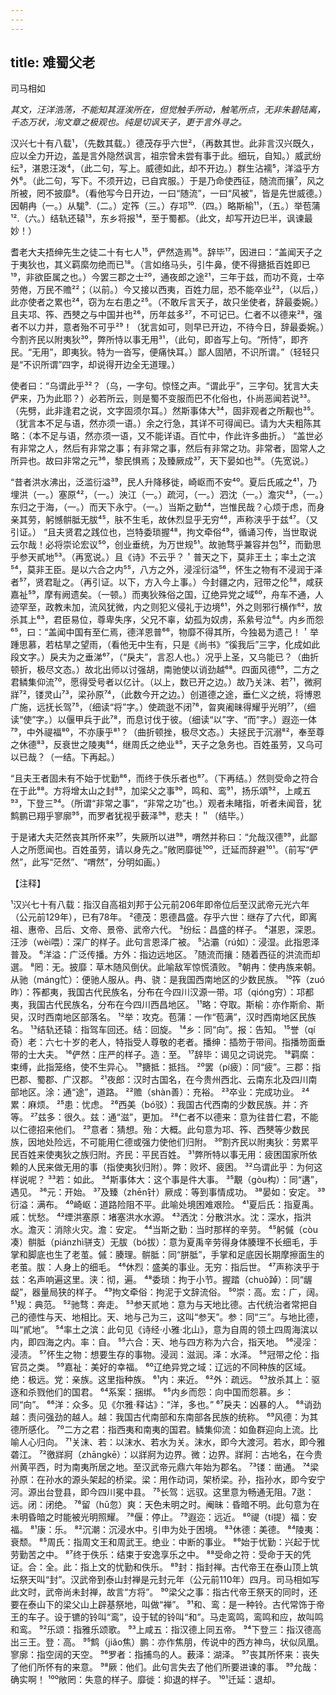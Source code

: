 ```yaml
---
---
---
```

title: 难蜀父老
---



司马相如

*其文，汪洋浩荡，不能知其涯涘所在，但觉触手所动，触笔所点，无非朱碧陆离，千态万状，洵文章之极观也。纯是切讽天子，更于言外寻之。*

汉兴七十有八载¹，（先数其载。）德茂存乎六世²，（再数其世。此非言汉兴既久，应以全力开边，盖是言外隐然讽言，祖宗曾未尝有事于此。细玩，自知。）威武纷纭³，湛恩汪泼⁴，（此二句，写上。威德如此，却不开边。）群生沾襦⁵，洋溢乎方外⁶。（此二句，写下。不须开边，已自宾服。）于是乃命使西征，随流而攘⁷，风之所被，罔不披靡⁸。（看他写今日开边，一曰“随流”，一曰“风被”，皆是先世威德。）因朝冉（一。）从駹⁹.（二。）定筰（三。）存邛¹⁰.（四。）略斯榆¹¹，（五。）举苞蒲¹².（六。）结轨还辕¹³，东乡将报¹⁴，至于蜀都。（此文，却写开边巳半，讽谏最妙！）

耆老大夫捂绅先生之徒二十有七人¹⁵，俨然造焉¹⁶。辞毕¹⁷，因进曰：“盖闻天子之于夷狄也，其义羁縻勿绝而已¹⁸。（言如络马头，引牛鼻，使不得搪抵百姓即已¹⁹，非欲臣属之也。）今罢三郡之士²⁰，通夜郎之途²¹，三年于兹，而功不竟，士卒劳倦，万民不赡²²；（以前。）今又接以西夷，百姓力屈，恐不能卒业²³，（以后，）此亦使者之累也²⁴，窃为左右患之²⁵。（不敢斥言天子，故只坐使者，辞最委婉。）且夫邛、筰、西僰之与中国并也²⁶，历年兹多²⁷，不可记已。仁者不以德来²⁸，强者不以力并，意者殆不可乎²⁹！（犹言如可，则早已开边，不待今日，辞最委婉。）今割齐民以附夷狄³⁰，弊所恃以事无用³¹，（此句，即沓写上句。“所恃”，即齐民。“无用”，即夷狄。特为一沓写，便痛快耳。）鄙人固陋，不识所谓。”（轻轻只是“不识所谓”四字，却说得开边全无道理。）

使者曰：“乌谓此乎³²？（乌，一字句。惊怪之声。“谓此乎”，三字句。犹言大夫俨来，乃为此耶？）必若所云，则是蜀不变服而巴不化俗也，仆尚恶闻若说³³。（先劈，此非逢君之说，文字固须尔耳。）然斯事体大³⁴，固非观者之所觏也³⁵。（犹言本不足与语，然亦须一语。）余之行急，其详不可得闻已。请为大夫粗陈其略：（本不足与语，然亦须一语，又不能详语。百忙中，作此许多曲折。）
“盖世必有非常之人，然后有非常之事；有非常之事，然后有非常之功。非常者，固常人之所异也。故曰非常之元³⁶，黎民惧焉；及臻厥成³⁷，天下晏如也³⁸。（先宽说。）

“昔者洪水沸出，泛滥衍溢³⁹，民人升降移徙，崎岖而不安⁴⁰。夏后氏戚之⁴¹，乃埋洪（一。）塞原⁴²，（一。）泱江（一。）疏河，（一。）泗沈（一。）澹灾⁴³，（一。）东归之于海，（一。）而天下永宁。（一。）当斯之勤⁴⁴，岂惟民哉？心烦于虑，而身亲其劳，躬憾骿胝无胈⁴⁵，肤不生毛，故休烈显乎无穷⁴⁶，声称浃乎于兹⁴⁷。（又引证。）
“且夫贤君之践位也，岂特委琐握⁴⁸，拘文牵俗⁴⁹，循诵习传，当世取说云尔哉！必将崇论宏议⁵⁰，创业垂统，为万世规⁵¹。故驰骛乎兼容并包⁵²，而勤思乎参天貳地⁵³。（再宽说。）且《诗》不云乎？＇普天之下，莫非王土；率土之滨⁵⁴，莫非王臣。是以六合之内⁵⁵，八方之外，浸淫衍溢⁵⁶，怀生之物有不浸润于泽者⁵⁷，贤君耻之。（再引证。以下，方入今上事。）今封疆之内，冠带之伦⁵⁸，咸获嘉祉⁵⁹，摩有阙遗矣。（一顿。）而夷狄殊俗之国，辽绝异党之域⁶⁰，舟车不通，人迹罕至，政教未加，流风犹微，内之则犯义侵礼于边境⁶¹，外之则邪行横作⁶²，放杀其上⁶³，君臣易位，尊卑失序，父兄不辜，幼孤为奴虏，系絫号泣⁶⁴。内乡而怨⁶⁵，曰：“盖闻中国有至仁焉，德洋恩普⁶⁶，物靡不得其所，今独曷为遗己！＇举踵思慕，若枯旱之望雨，（看他无中生有，只是《尚书》“徯我后”三字，化成如此段文字。）戾夫为之垂涕⁶⁷，（“戾夫”，言忍人也。）况乎上圣，又乌能已？（曲折顿折，极尽文态。）故北出师以讨强胡，南驰使以诮劲越⁶⁸。四面风德⁶⁹，二方之君鳞集仰流⁷⁰，愿得受号者以亿计。（以上，数已开之边。）故乃关沫、若⁷¹，微牁牂⁷²，镂灵山⁷³，梁孙原⁷⁴，（此数今开之边。）创道德之途，垂仁义之统，将博恩广施，远抚长驾⁷⁵，（细读“将”字。）使疏逖不闭⁷⁶，曶爽阇昧得耀乎光明⁷⁷，（细读“使”字。）以偃甲兵于此⁷⁸，而息讨伐于彼。（细读“以”字、“而”字。）遐迩一体⁷⁹，中外禔福⁸⁰，不亦康乎⁸¹？（曲折顿挫，极尽文态。）夫拯民于沉溺⁸²，奉至尊之休德⁸³，反衰世之陵夷⁸⁴，继周氏之绝业⁸⁵，天子之急务也。百姓虽劳，又乌可以已哉？（一结。下再起。）

“且夫王者固未有不始于忧勤⁸⁶，而终于佚乐者也⁸⁷。（下再结。）然则受命之符合在于此⁸⁸。方将增太山之封⁸⁹，加梁父之事⁹⁰，鸣和、鸾⁹¹，扬乐頌⁹²，上咸五⁹³，下登三⁹⁴。（所谓“非常之事”，“非常之功”也。）观者未睹指，听者未闻音，犹鹪鹏已翔乎寥廓⁹⁵，而罗者犹视乎薮泽⁹⁶，悲夫！＂（结毕。）

于是诸大夫茫然丧其所怀来⁹⁷，失厥所以进⁹⁸，喟然并称曰：“允哉汉德⁹⁹，此鄙人之所愿闻也。百姓虽劳，请以身先之。”敞罔靡徙¹⁰⁰，迁延而辞避¹⁰¹。（前写“俨然”，此写“茫然”、“喟然”，分明如画。）

【注释】

¹汉兴七十有八载：指汉自高祖刘邦于公元前206年即帝位后至汉武帝元光六年（公元前129年），已有78年。
²德茂：恩德昌盛。存乎六世：继存了六代，即离祖、惠帝、吕后、文帝、景帝、武帝六代。
³纷纭：昌盛的样子。
⁴湛恩，深恩。汪涉（wèi喂）：深广的样子。此句言恩泽广被。
⁵沾灞（rú如）：浸湿。此指恩泽普及。
⁶洋溢：广泛传播。方外：指边远地区。
⁷随流而攘：随着西征的洪流而却選。
⁸罔：无。披靡：草木随风倒伏。此喻敌军惊慌漬败。
⁹朝冉：使冉族来朝。从驰（máng忙）：便驰人服从。冉、骁：是我国西南地区的少数民族。
¹⁰筰（zuó昨）：筰都夷，我国古代民族名，分布在今四川汉源一带。邛（qióng穷）：邛都夷，我国古代民族名，分布在今四川西昌地区。
¹¹略：夺取。斯榆：亦作斯俞、斯臾，汉时西南地区部落名。
¹²举：攻克。苞蒲：一作“苞满”，汉时西南地区民族名。
¹³结轨还辕：指驾车回还。结：回旋。
¹⁴乡：同“向”。报：告知。
¹⁵誉（qí奇）老：六七十岁的老人，特指受人尊敬的老者。播绅：插笏于带间。指播笏面垂带的士大夫。
¹⁶俨然：庄严的样子。造：至。
¹⁷辞毕：谒见之词说完。
¹⁸羁縻：束缚，此指笼络，使不生异心。
¹⁹搪抵：抵挡。
²⁰罢（pí疲）：同“疲”。三郡：指巴郡、蜀郡、广汉郡。
²¹夜郎：汉时古国名，在今贵州西北、云南东北及四川南部地区。涂：通“途”，道路。
²²赡（shàn善）：充裕。
²³卒业：完成功业。
²⁴累：麻烦。
²⁵患：忧虑。
²⁶西美（bó驳）：我国古代西南的少数民族。并：齐等。
²⁷兹多：很久。兹：通“滋”，更加。
²⁸仁者不以德来：意为往昔仁君，不能以仁德招来他们。
²⁹意者：猜想。殆：大概。此句意为邛、筰、西僰等少数民族，因地处险远，不可能用仁德或强力使他们归附。
³⁰割齐民以附夷狄：劳累平民百姓来使夷狄之族归附。齐民：平民百姓。
³¹弊所特以事无用：疲困国家所依赖的人民来做无用的事（指使夷狄归附）。弊：败坏、疲困。
³²乌谓此乎：为何这样说呢？
³³若：如此。
³⁴斯事体大：这个事是件大事。
³⁵覯（gòu构）：同“遘”，遇见。
³⁶元：开始。
³⁷及臻（zhēn针）厥成：等到事情成功。
³⁸晏如：安定。
³⁹衍溢：满布。
⁴⁰崎岖：道路险阻不平。此喻处境困难艰险。
⁴¹夏后氏：指夏禹。戚：忧愁。
⁴²堙洪塞原：堵塞洪水水源。
⁴³洒沈：分散洪水。沈：深水，指洪水。澹灭：消除火灾。澹：安定。
⁴⁴当斯之勤：当时那样的辛劳。
⁴⁵躬傶（còu凑）骿胝（piánzhì骈支）无胈（bó拔）：意为夏禹辛劳得身体腠理不长细毛，手掌和脚底也生了老茧。傶：腠理。骿胝：同“胼胝”，手掌和足底因长期摩擦面生的老茧。胈：人身上的细毛。
⁴⁶休烈：盛美的事业。无穷：指后世。
⁴⁷声称浃乎于兹：名声响遍这里。浃：彻，遍。
⁴⁸委琐：拘于小节。握踏（chuò踔）：同“龌龊”，器量局狭的样子。
⁴⁹拘文牵俗：拘泥于文辞流俗。
⁵⁰崇：高。宏：广，阔。
⁵¹规：典范。
⁵²驰骛：奔走。
⁵³参天贰地：意为与天地比德。古代统治者常把自己的德性与天、地相比。天、地与己为三，这叫“参天”。参：同“三”。与地比德，叫“貳地”。
⁵⁴率土之滨：此句见《诗经·小雅·北山》，意为自周的领土四周海滨以内，即四海之内。率：自。
⁵⁵六合：天、地与四方称为六合，指天地。
⁵⁶浸淫：浸渍。
⁵⁷怀生之物：想要生存的事物。浸润：滋润。泽：水泽。
⁵⁸冠带之伦：指官员之类。
⁵⁹嘉祉：美好的幸福。
⁶⁰辽绝异党之域：辽远的不同种族的区域。绝：极远。党：亲族。这里指种族。
⁶¹内：来近。
⁶²外：疏远。
⁶³放杀其上：驱逐和杀戮他们的国君。
⁶⁴系案：捆绑。
⁶⁵内乡而怨：向中国而怨慕。乡：同“向”。
⁶⁶洋：众多。见《尔雅·释诂》：“洋，多也。”
⁶⁷戾夫：凶暴的人。
⁶⁸诮劲越：责问强劲的越人。越：我国古代南部和东南部各民族的统称。
⁶⁹风德：为其德所感化。
⁷⁰二方之君：指西夷和南夷的国君。鳞集仰流：如鱼群迎向上流。比喻人心归向。
⁷¹关沫、若：以沫水、若水为关。沫水，即今大渡河。若水，即今雅砻江。
⁷²徼牂牁（zhāngkē）：以牂牁为边界。微：边界。牂牁：古地名，在今贵州黄平西，时为南夷所居之地。至汉武帝元鼎六年始为郡名。
⁷³镂：凿通。
⁷⁴梁孙原：在孙水的源头架起的桥梁。梁：用作动词，架桥梁。孙，指孙水，即今安宁河。源出台登县，即今四川冕中县。
⁷⁵长驾：远驭。这里意为畅通无阻。7逖：远。闭：闭绝。
⁷⁶留（hū忽）爽：天色未明之时。阉昧：昏暗不明。此句意为在未明昏暗之时能被光明照耀。
⁷⁸偃：停止。
⁷⁹遐迩：远近。
⁸⁰禔（tí提）福：安福。
⁸¹康：乐。
⁸²沉潮：沉浸水中。引申为处于困境。
⁸³休德：美德。
⁸⁴陵夷：衰颓。
⁸⁵周氏：指周文王和周武王。绝业：中断的事业。
⁸⁶始于忧勤：兴起于忧劳勤苦之中。
⁸⁷终于佚乐：结束于安逸享乐之中。
⁸⁸受命之符：受命于天的凭证。合：全。此：指上文的忧勤和佚乐。
⁸⁹封：指封禅。古代帝王在泰山顶上筑坛祭天叫“封”。汉武帝到泰山封禅是元封元年（公元前110年）四月。司马相如写此文时，武帝尚未封禅，故言“方将”。
⁹⁰梁父之事：指古代帝王祭天的同时，还要在泰山下的梁父山上辟基祭地，叫做“禅”。
⁹¹和、鸾：是一种铃。古代常饰于帝王的车子。设于镳的铃叫“鸾”，设于轼的铃叫“和”。马走鸾鸣，鸾鸣和应，故叫鸣和鸾。
⁹²乐颂：指雅乐颂歌。
⁹³上咸五：指汉德上同五帝。
⁹⁴下登三：指汉德高出三王。登：高。
⁹⁵鹪（jiǎo焦）鹏：亦作焦朋，传说中的西方神鸟，状似凤凰。寥廓：指空阔的天空。
⁹⁶罗者：指捕鸟的人。薮泽：湖泽。
⁹⁷丧其所怀来：丧失了他们所怀有的来意。
⁹⁸厥：他们。此句言失去了他们所要进谏的事。
⁹⁹允哉：确实啊！
¹⁰⁰敞罔：失意的样子。靡徙：抑退的样子。
¹⁰¹迁延：退却。